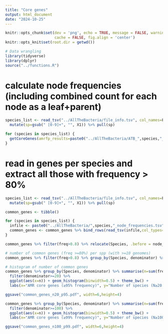 ```yaml
---
title: "Core genes"
output: html_document
date: "2024-10-25"
---
```


```r
knitr::opts_chunk$set(dev = 'png', echo = TRUE, message = FALSE, warning = FALSE,
                      cache = FALSE, fig.align = 'center')
knitr::opts_knit$set(root.dir = getwd())

# Data wrangling
library(tidyverse)
library(dplyr)
source("../functions.R")
```

# calculate node frequencies (including combined count for each node as a leaf+parent)
```r

species_list <- read_tsv("../AllTheBacteria/file_info.tsv", col_names=F) %>% 
  mutate(sp=gsub(" [0-9]+", "", X1)) %>% pull(sp)

for (species in species_list) {
  getCoreGenes(amrfp_results=paste0("../AllTheBacteria/ATB_",species,"_AFP.tsv.gz"), species=species, species_calls="../AllTheBacteria/ATB_species_calls.tsv.gz", amrfp_status="../AllTheBacteria/ATB_AMRFP_status.tsv.gz", hierarchy="../ReferenceGeneHierarchy.txt", outdir="../AllTheBacteria/")
}

```

# read in genes per species and extract all those with frequency > 80%
``` r
species_list <- read_tsv("../AllTheBacteria/file_info.tsv", col_names=F) %>% 
  mutate(sp=gsub(" [0-9]+", "", X1)) %>% pull(sp)

common_genes <- tibble()

for (species in species_list) {
  infile <- paste0("../AllTheBacteria/",species,"_node_frequencies.tsv")
  common_genes <- common_genes %>% bind_rows(read_tsv(infile,col_types="ccccccddddd"))
}
```

``` r

common_genes %>% filter(freq>0.8) %>% relocate(Species, .before = node_id) %>% relocate(freq, .before = node_id) %>% view() %>% write_tsv("core_gene_nodes.tsv")

# number of common genes (freq >=80%) per spp (with >=10 genomes)
common_genes %>% filter(freq>0.8) %>% group_by(Species, denominator) %>% count() %>% filter(denominator>=10) 

# histogram of number of common genes
common_genes %>% group_by(Species, denominator) %>% summarise(n=sum(freq>=0.95)) %>%
  filter(denominator>=20) %>% 
  ggplot(aes(x=n)) + geom_histogram(binwidth=0.5) + theme_bw() + 
  labs(x="AMR core genes (≥95% frequency)", y="Number of species (N≥20 genomes)")

ggsave("common_genes_n20_p95.pdf", width=6,height=4)

common_genes %>% group_by(Species, denominator) %>% summarise(n=sum(freq>=0.99)) %>%
  filter(denominator>=100) %>% 
  ggplot(aes(x=n)) + geom_histogram(binwidth=0.5) + theme_bw() + 
  labs(x="AMR core genes (≥99% frequency)", y="Number of species (N≥100 genomes)")

ggsave("common_genes_n100_p99.pdf", width=6,height=4)

```

